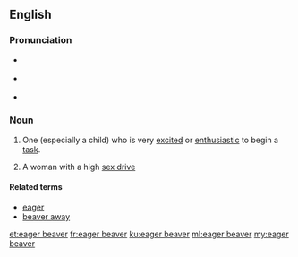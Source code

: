 {{was wotd|2009|January|26}}
==English==

===Pronunciation===
* {{a|UK}} {{IPA|/ˌiː.ɡə ˈbiː.və/|lang=en}}
* {{a|US}} {{IPA|/ˌi.ɡɚ ˈbi.vɚ/|lang=en}}
* {{audio|en-us-eager beaver.ogg|Audio (US)|lang=en}}

===Noun===
{{en-noun|head=[[eager]] [[beaver]]}}

# {{context|idiomatic|colloquial|lang=en}} One (especially a child) who is very [[excited]] or [[enthusiastic]] to begin a [[task]].
# {{context|idiomatic|humorous|lang=en}} A woman with a high [[sex drive]]

====Related terms====
* [[eager]]
* [[beaver away]]

[[et:eager beaver]]
[[fr:eager beaver]]
[[ku:eager beaver]]
[[ml:eager beaver]]
[[my:eager beaver]]